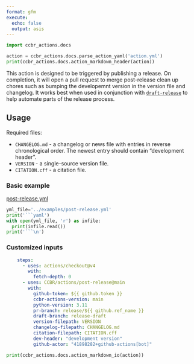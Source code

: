 ```yaml
---
format: gfm
execute:
  echo: false
  output: asis
---
```


```python
import ccbr_actions.docs

action = ccbr_actions.docs.parse_action_yaml('action.yml')
print(ccbr_actions.docs.action_markdown_header(action))
```

This action is designed to be triggered by publishing a release.
On completion, it will open a pull request to merge post-release clean up chores
such as bumping the developemnt version in the version file and changelog.
It works best when used in conjunction with [`draft-release`](/draft-release) to help automate parts of the release process.

## Usage

Required files:

- `CHANGELOG.md` - a changelog or news file with entries in reverse chronological order. The newest entry should contain "development header".
- `VERSION` - a single-source version file.
- `CITATION.cff` - a citation file.


### Basic example

[post-release.yml](post-release.yml)

```python
yml_file='../examples/post-release.yml'
print('```yaml')
with open(yml_file, 'r') as infile:
  print(infile.read())
print('```\n')
```


### Customized inputs

```yaml
    steps:
      - uses: actions/checkout@v4
        with:
          fetch-depth: 0
      - uses: CCBR/actions/post-release@main
        with:
          github-token: ${{ github.token }}
          ccbr-actions-version: main
          python-version: 3.11
          pr-branch: release/${{ github.ref_name }}
          draft-branch: release-draft
          version-filepath: VERSION
          changelog-filepath: CHANGELOG.md
          citation-filepath: CITATION.cff
          dev-header: "development version"
          github-actor: "41898282+github-actions[bot]"
```

```python
print(ccbr_actions.docs.action_markdown_io(action))
```

